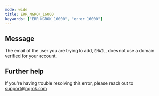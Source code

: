 ```yaml
---
mode: wide
title: ERR_NGROK_16000
keywords: ["ERR_NGROK_16000", "error 16000"]
---
```


## Message

The email of the user you are trying to add, `EMAIL`, does not use a domain verified for your account.

## Further help

If you're having trouble resolving this error, please reach out to [support@ngrok.com](mailto:support@ngrok.com?subject=Help%20with%20ERR_NGROK_16000)
